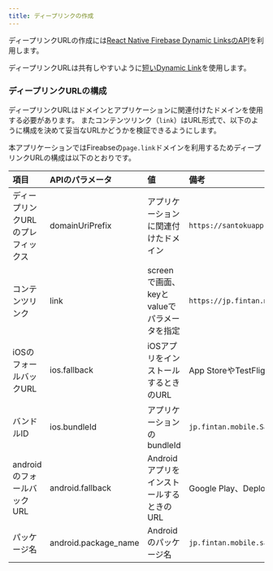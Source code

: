 ```yaml
---
title: ディープリンクの作成
---
```


ディープリンクURLの作成には[React Native Firebase Dynamic LinksのAPI](https://rnfirebase.io/dynamic-links/usage#create-a-link)を利用します。

ディープリンクURLは共有しやすいように[短いDynamic Link](https://firebase.google.com/docs/dynamic-links/android/create)を使用します。

### ディープリンクURLの構成

ディープリンクURLはドメインとアプリケーションに関連付けたドメインを使用する必要があります。
またコンテンツリンク（`link`）はURL形式で、以下のように構成を決めて妥当なURLかどうかを検証できるようにします。

本アプリケーションではFireabseの`page.link`ドメインを利用するためディープリンクURLの構成は以下のとおりです。

|項目|APIのパラメータ|値|備考|
|:-------|:-|:--|:---|
|ディープリンクURLのプレフィックス|domainUriPrefix|アプリケーションに関連付けたドメイン|`https://santokuapp.page.link/`|
|コンテンツリンク|link|screenで画面、keyとvalueでパラメータを指定|`https://jp.fintan.mobile.santokuapp/`|
|iOSのフォールバックURL|ios.fallback|iOSアプリをインストールするときのURL|App StoreやTestFlight、DeployGate|
|バンドルID|ios.bundleId|アプリケーションのbundleId|`jp.fintan.mobile.SantokuApp`|
|androidのフォールバックURL|android.fallback|AndroidアプリをインストールするときのURL|Google Play、DeployGate|
|パッケージ名|android.package_name|Androidのパッケージ名|`jp.fintan.mobile.santokuapp`|
